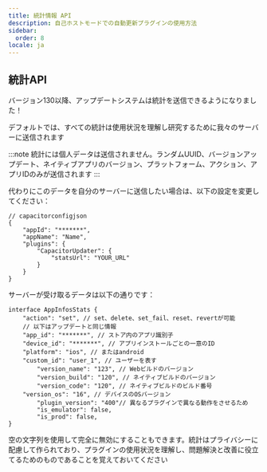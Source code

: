 ```yaml
---
title: 統計情報 API
description: 自己ホストモードでの自動更新プラグインの使用方法
sidebar:
  order: 8
locale: ja
---
```



## 統計API

バージョン130以降、アップデートシステムは統計を送信できるようになりました！

デフォルトでは、すべての統計は使用状況を理解し研究するために我々のサーバーに送信されます

:::note
統計には個人データは送信されません。ランダムUUID、バージョンアップデート、ネイティブアプリのバージョン、プラットフォーム、アクション、アプリIDのみが送信されます
:::

代わりにこのデータを自分のサーバーに送信したい場合は、以下の設定を変更してください：

```tsx
// capacitorconfigjson
{
	"appId": "*******",
	"appName": "Name",
	"plugins": {
		"CapacitorUpdater": {
			"statsUrl": "YOUR_URL"
		}
	}
}
```

サーバーが受け取るデータは以下の通りです：

```tsx
interface AppInfosStats {
	"action": "set", // set、delete、set_fail、reset、revertが可能
	// 以下はアップデートと同じ情報
	"app_id": "*******", // ストア内のアプリ識別子
	"device_id": "*******", // アプリインストールごとの一意のID
	"platform": "ios", // またはandroid
	"custom_id": "user_1", // ユーザーを表す
        "version_name": "123", // Webビルドのバージョン
        "version_build": "120", // ネイティブビルドのバージョン
        "version_code": "120", // ネイティブビルドのビルド番号
	"version_os": "16", // デバイスのOSバージョン
        "plugin_version": "400"// 異なるプラグインで異なる動作をさせるため
        "is_emulator": false,
    	"is_prod": false,
}
```

空の文字列を使用して完全に無効にすることもできます。統計はプライバシーに配慮して作られており、プラグインの使用状況を理解し、問題解決と改善に役立てるためのものであることを覚えておいてください

<LinkCard
	title="アップデートの取り扱い"
	href="/docs/plugin/self-hosted/handling-updates"
/>